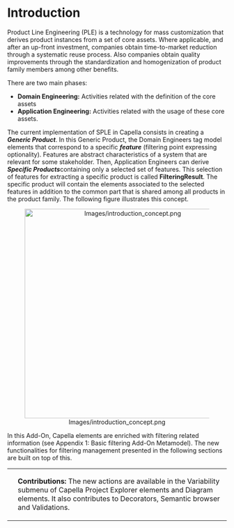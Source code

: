 <!--
  Copyright (c) 2018 THALES GLOBAL SERVICES.
  All rights reserved. This program and the accompanying materials
  are made available under the terms of the Eclipse Public License v1.0
  which accompanies this distribution, and is available at
  http://www.eclipse.org/legal/epl-v10.html

  Contributors:
       Thales - initial API and implementation
-->
=Introduction=

Product Line Engineering (PLE) is a technology for mass customization that derives product instances from a set of core assets. Where applicable, and after an up-front investment, companies obtain time-to-market reduction through a systematic reuse process. Also companies obtain quality improvements through the standardization and homogenization of product family members among other benefits.

There are two main phases:

* '''Domain Engineering:''' Activities related with the definition of the core assets
* '''Application Engineering:''' Activities related with the usage of these core assets.

The current implementation of SPLE in Capella consists in creating a '''''Generic Product'''''. In this Generic Product, the Domain Engineers tag model elements that correspond to a specific '''''feature''''' (filtering point expressing optionality). Features are abstract characteristics of a system that are relevant for some stakeholder.  Then, Application Engineers can derive '''''Specific Products '''''containing only a selected set of features. This selection of features for extracting a specific product is called '''FilteringResult'''. The specific product will contain the elements associated to the selected features in addition to the common part that is shared among all products in the product family. The following figure illustrates this concept.

<center>[[Image:Images/introduction_concept.png|center|480px]]</center>


In this Add-On, Capella elements are enriched with filtering related information (see Appendix 1: Basic filtering Add-On Metamodel). The new functionalities for filtering management presented in the following sections are built on top of this.


{| class="prettytable"
|-
|


|
'''Contributions:''' The new actions are available in the Variability submenu of Capella Project Explorer elements and Diagram elements. It also contributes to Decorators, Semantic browser and Validations.

|}


